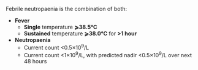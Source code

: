 Febrile neutropaenia is the combination of both:

* **Fever**
	* **Single** temperature **⩾38.5°C**
	* **Sustained** temperature **⩾38.0°C** for **>1 hour**
* **Neutropaenia**
	* Current count <0.5×10^9^/L
	* Current count <1×10^9^/L, with predicted nadir <0.5×10^9^/L over next 48 hours